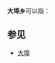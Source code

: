 '''大埠乡'''可以指：
{{PRC admin/disambig|36/07/21/202/000|45/03/11/200/000}}

==参见==
*[[大埠|大埠]]

{{disambig|cat=三字中国乡名消歧义}}